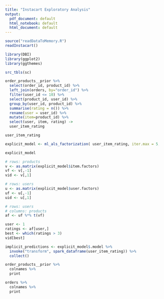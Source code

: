```yaml
---
title: "Instacart Exploratory Analysis"
output:
  pdf_document: default
  html_notebook: default
  html_document: default
---
```


```r
source("readDataToMemory.R")
readInstacart()

library(DBI)
library(ggplot2)
library(ggthemes)

src_tbls(sc)
```

```r
order_products__prior %>%
  select(order_id, product_id) %>%
  left_join(orders, by="order_id") %>%
  filter(user_id <= 10) %>% 
  select(product_id, user_id) %>%
  group_by(user_id, product_id) %>%
  summarise(rating = n()) %>%
  rename(user = user_id) %>%
  mutate(item=product_id) %>%
  select(user, item, rating) ->
  user_item_rating

user_item_rating
```


```r
explicit_model <- ml_als_factorization( user_item_rating, iter.max = 5, regularization.parameter = 0.01)

explicit_model
```

```r
# rows: products
v <- as.matrix(explicit_model$item.factors)
vf <- v[,-1]
vid <- v[,1]

# rows: users
u <- as.matrix(explicit_model$user.factors)
uf <- u[,-1]
uid <- u[,1]

# rows: users
# columns: products
af <- uf %*% t(vf)
```


```r
user <- 1
ratings <- af[user,]
best <- which(ratings > 3)
vid[best]
```




```r
implicit_predictions <- explicit_model$.model %>%
  invoke("transform", spark_dataframe(user_item_rating)) %>%
  collect()
```





```r
order_products__prior %>%
  colnames %>%
  print

orders %>%
  colnames %>%
  print
```